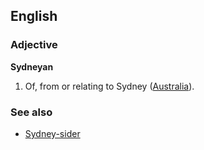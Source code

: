 ==English==
===Adjective===
'''Sydneyan'''
#Of, from or relating to Sydney ([[Australia]]).
===See also===
*[[Sydney-sider]]
